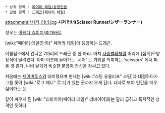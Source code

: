  * 상위 항목 : [[페어리 테일/등장인물]] 
 * 관련 항목 : [[드래곤(페어리 테일)]]

attachment:/시저_러너.jpg
'''시저 러너(Scissor Runner/シザーランナー)'''

성우는 [[이케다 슈이치]]/[[추가바람]].

[wiki:"페어리 테일(만화)" 페어리 테일]에 등장하는 드래곤. 

이클립스에서 건너온 7마리의 드래곤 중 한 마리. 마치 [[사슴벌레]]처럼 머리에 [집게]모양 장식이 달려있다. 아마 이름에 들어가는 '시저' 는 가위를 의미하는 'scissors' 에서 따온 것 같다. 나비 날개와 비슷한 문양이 전신을 감싸고 있다.

처음에는 [[세이버투스]]와 대치했으며 현재는 [wiki:"스팅 유클리프" 스팅]과 대결하다가 그를 쫓아 [wiki:"로그 체니" 로그]가 있는 곳까지 오게 된다. 대사로 보아 인간을 매우 싫어하는 듯.

같이 싸우게 된 [wiki:"리바이어(페어리 테일)" 리바이어]와는 달리 급하고 폭력적인 성격인 듯하다.
